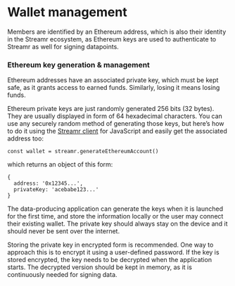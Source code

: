 
# Wallet management

Members are identified by an Ethereum address, which is also their identity in the Streamr ecosystem, as Ethereum keys are used to authenticate to Streamr as well for signing datapoints.

### Ethereum key generation & management

Ethereum addresses have an associated private key, which must be kept safe, as it grants access to earned funds. Similarly, losing it means losing funds.

Ethereum private keys are just randomly generated 256 bits (32 bytes). They are usually displayed in form of 64 hexadecimal characters. You can use any securely random method of generating those keys, but here’s how to do it using the <a href="https://github.com/streamr-dev/network-monorepo/tree/main/packages/client" target="_blank" rel="noopener noreferrer">Streamr client</a> for JavaScript and easily get the associated address too:

```
const wallet = streamr.generateEthereumAccount()
```

which returns an object of this form:

```
{
  address: '0x12345...',
  privateKey: 'acebabe123...'
}
```

The data-producing application can generate the keys when it is launched for the first time, and store the information locally or the user may connect their existing wallet. The private key should always stay on the device and it should never be sent over the internet.

Storing the private key in encrypted form is recommended. One way to approach this is to encrypt it using a user-defined password. If the key is stored encrypted, the key needs to be decrypted when the application starts. The decrypted version should be kept in memory, as it is continuously needed for signing data.
